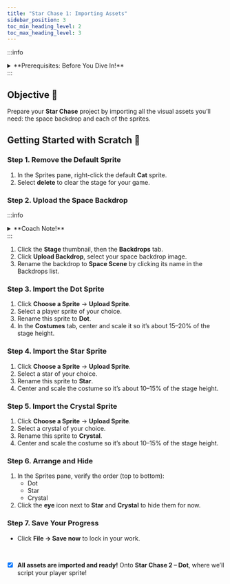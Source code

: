 ```yaml
---
title: "Star Chase 1: Importing Assets"
sidebar_position: 3
toc_min_heading_level: 2
toc_max_heading_level: 3
---
```


:::info
<details style={{border:'none'}}>
    <summary>**Prerequisites: Before You Dive In!**</summary>

- You have a Scratch account and have created (and saved) your **Star Chase** project.  
- You’re familiar with the Scratch editor layout: Stage, Sprites pane, Blocks palette, and Scripts area.  
</details>
:::

## Objective 🧐

Prepare your **Star Chase** project by importing all the visual assets you’ll need: the space backdrop and each of the sprites.

## Getting Started with Scratch 🚩

### Step 1. Remove the Default Sprite

1. In the Sprites pane, right-click the default **Cat** sprite.  
2. Select **delete** to clear the stage for your game.

### Step 2. Upload the Space Backdrop

:::info
<details style={{border:'none'}}>
    <summary>**Coach Note!**</summary>

Backdrops set the scene for your game. Choose a high-contrast space image so your sprites stand out!
</details>
:::

1. Click the **Stage** thumbnail, then the **Backdrops** tab.  
2. Click **Upload Backdrop**, select your space backdrop image.  
3. Rename the backdrop to **Space Scene** by clicking its name in the Backdrops list.

### Step 3. Import the Dot Sprite

1. Click **Choose a Sprite** → **Upload Sprite**.  
2. Select a player sprite of your choice.  
3. Rename this sprite to **Dot**.  
4. In the **Costumes** tab, center and scale it so it’s about 15–20% of the stage height.

### Step 4. Import the Star Sprite

1. Click **Choose a Sprite** → **Upload Sprite**.  
2. Select a star of your choice.
3. Rename this sprite to **Star**.  
4. Center and scale the costume so it’s about 10–15% of the stage height.

### Step 5. Import the Crystal Sprite

1. Click **Choose a Sprite** → **Upload Sprite**.  
2. Select a crystal of your choice.
3. Rename this sprite to **Crystal**.  
4. Center and scale the costume so it’s about 10–15% of the stage height.

### Step 6. Arrange and Hide

1. In the Sprites pane, verify the order (top to bottom):  
   - Dot  
   - Star  
   - Crystal  
2. Click the **eye** icon next to **Star** and **Crystal** to hide them for now.

### Step 7. Save Your Progress

- Click **File → Save now** to lock in your work.

<br />

- [x] **All assets are imported and ready!** Onto **Star Chase 2 – Dot**, where we’ll script your player sprite!  